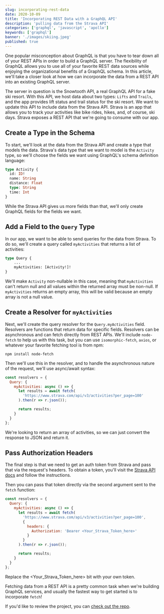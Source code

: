 ```yaml
---
slug: incorporating-rest-data
date: 2020-10-09
title: 'Incorporating REST Data with a GraphQL API'
description: 'pulling data from the Strava API'
categories: ['graphql', 'javascript', 'apollo']
keywords: ['graphql']
banner: './images/skiing.jpeg'
published: true
---
```


One popular misconception about GraphQL is that you have to tear down all of your REST APIs in order to build a GraphQL server. The flexibility of GraphQL allows you to use all of your favorite REST data sources while enjoying the organizational benefits of a GraphQL schema. In this article, we'll take a closer look at how we can incorporate the data from a REST API into an existing GraphQL server.

The server in question is the Snowtooth API, a real GraphQL API for a fake ski resort. With this API, we host data about two types: `Lifts` and `Trails`, and the app provides lift status and trail status for the ski resort. We want to update this API to include data from the Strava API. Strava is an app that allows you to track your activities like bike rides, hikes, and, of course, ski days. Strava exposes a REST API that we're going to consume with our app.

## Create a Type in the Schema

To start, we'll look at the data from the Strava API and create a type that models the data. Strava's data type that we want to model is the `Activity` type, so we'll choose the fields we want using GraphQL's schema definition language:

```graphql
type Activity {
  id: ID!
  name: String
  distance: Float
  type: String
  time: Int
}
```

While the Strava API gives us more fields than that, we'll only create GraphQL fields for the fields we want.

## Add a Field to the `Query` Type

In our app, we want to be able to send queries for the data from Strava. To do so, we'll create a query called `myActivities` that returns a list of activities:

```graphql
type Query {
    ...
    myActivities: [Activity!]!
}
```

We'll make `Activity` non-nullable in this case, meaning that `myActivities` can't return null and all values within the returned array must be non-null. If `myActivities` returns an empty array, this will be valid because an empty array is not a null value.

## Create a Resolver for `myActivities`

Next, we'll create the query resolver for the `Query.myActivities` field. Resolvers are functions that return data for specific fields. Resolvers can be asynchronous and can fetch directly from REST APIs. We'll include `node-fetch` to help us with this task, but you can use `isomorphic-fetch`, `axios`, or whatever your favorite fetching tool is from npm:

```
npm install node-fetch
```

Then we'll use this in the resolver, and to handle the asynchronous nature of the request, we'll use async/await syntax:

```javascript
const resolvers = {
  Query: {
    myActivities: async () => {
      let results = await fetch(
        'https://www.strava.com/api/v3/activities?per_page=100'
      ).then(r => r.json());

      return results;
    }
  }
};
```

We're looking to return an array of activities, so we can just convert the response to JSON and return it.

## Pass Authorization Headers

The final step is that we need to get an auth token from Strava and pass that via the request's headers. To obtain a token, you'll visit the [Strava API docs](https://developers.strava.com/docs/getting-started/) and follow the instructions.

Then you can pass that token directly via the second argument sent to the `fetch` function:

```javascript
const resolvers = {
  Query: {
    myActivities: async () => {
      let results = await fetch(
        'https://www.strava.com/api/v3/activities?per_page=100',
        {
          headers: {
            Authorization: 'Bearer <Your_Strava_Token_here>'
          }
        }
      ).then(r => r.json());

      return results;
    }
  }
};
```

Replace the <Your_Strava_Token_here> bit with your own token.

Fetching data from a REST API is a pretty common task when we're building GraphQL services, and usually the fastest way to get started is to incorporate `fetch`!

If you'd like to review the project, you can [check out the repo](https://github.com/eveporcello/simple-strava-sample/).
